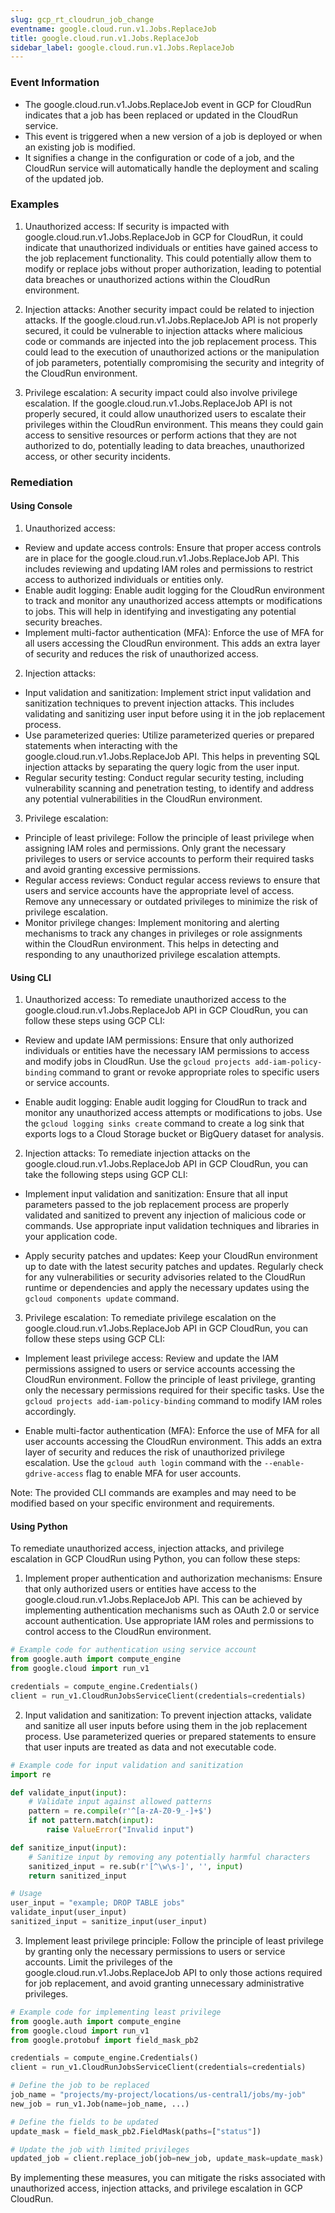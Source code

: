 ```yaml
--- 
slug: gcp_rt_cloudrun_job_change
eventname: google.cloud.run.v1.Jobs.ReplaceJob
title: google.cloud.run.v1.Jobs.ReplaceJob
sidebar_label: google.cloud.run.v1.Jobs.ReplaceJob
---
```

                       
### Event Information

- The google.cloud.run.v1.Jobs.ReplaceJob event in GCP for CloudRun indicates that a job has been replaced or updated in the CloudRun service.
- This event is triggered when a new version of a job is deployed or when an existing job is modified.
- It signifies a change in the configuration or code of a job, and the CloudRun service will automatically handle the deployment and scaling of the updated job.


### Examples

1. Unauthorized access: If security is impacted with google.cloud.run.v1.Jobs.ReplaceJob in GCP for CloudRun, it could indicate that unauthorized individuals or entities have gained access to the job replacement functionality. This could potentially allow them to modify or replace jobs without proper authorization, leading to potential data breaches or unauthorized actions within the CloudRun environment.

2. Injection attacks: Another security impact could be related to injection attacks. If the google.cloud.run.v1.Jobs.ReplaceJob API is not properly secured, it could be vulnerable to injection attacks where malicious code or commands are injected into the job replacement process. This could lead to the execution of unauthorized actions or the manipulation of job parameters, potentially compromising the security and integrity of the CloudRun environment.

3. Privilege escalation: A security impact could also involve privilege escalation. If the google.cloud.run.v1.Jobs.ReplaceJob API is not properly secured, it could allow unauthorized users to escalate their privileges within the CloudRun environment. This means they could gain access to sensitive resources or perform actions that they are not authorized to do, potentially leading to data breaches, unauthorized access, or other security incidents.

### Remediation

#### Using Console

1. Unauthorized access:
- Review and update access controls: Ensure that proper access controls are in place for the google.cloud.run.v1.Jobs.ReplaceJob API. This includes reviewing and updating IAM roles and permissions to restrict access to authorized individuals or entities only.
- Enable audit logging: Enable audit logging for the CloudRun environment to track and monitor any unauthorized access attempts or modifications to jobs. This will help in identifying and investigating any potential security breaches.
- Implement multi-factor authentication (MFA): Enforce the use of MFA for all users accessing the CloudRun environment. This adds an extra layer of security and reduces the risk of unauthorized access.

2. Injection attacks:
- Input validation and sanitization: Implement strict input validation and sanitization techniques to prevent injection attacks. This includes validating and sanitizing user input before using it in the job replacement process.
- Use parameterized queries: Utilize parameterized queries or prepared statements when interacting with the google.cloud.run.v1.Jobs.ReplaceJob API. This helps in preventing SQL injection attacks by separating the query logic from the user input.
- Regular security testing: Conduct regular security testing, including vulnerability scanning and penetration testing, to identify and address any potential vulnerabilities in the CloudRun environment.

3. Privilege escalation:
- Principle of least privilege: Follow the principle of least privilege when assigning IAM roles and permissions. Only grant the necessary privileges to users or service accounts to perform their required tasks and avoid granting excessive permissions.
- Regular access reviews: Conduct regular access reviews to ensure that users and service accounts have the appropriate level of access. Remove any unnecessary or outdated privileges to minimize the risk of privilege escalation.
- Monitor privilege changes: Implement monitoring and alerting mechanisms to track any changes in privileges or role assignments within the CloudRun environment. This helps in detecting and responding to any unauthorized privilege escalation attempts.

#### Using CLI

1. Unauthorized access: To remediate unauthorized access to the google.cloud.run.v1.Jobs.ReplaceJob API in GCP CloudRun, you can follow these steps using GCP CLI:

- Review and update IAM permissions: Ensure that only authorized individuals or entities have the necessary IAM permissions to access and modify jobs in CloudRun. Use the `gcloud projects add-iam-policy-binding` command to grant or revoke appropriate roles to specific users or service accounts.

- Enable audit logging: Enable audit logging for CloudRun to track and monitor any unauthorized access attempts or modifications to jobs. Use the `gcloud logging sinks create` command to create a log sink that exports logs to a Cloud Storage bucket or BigQuery dataset for analysis.

2. Injection attacks: To remediate injection attacks on the google.cloud.run.v1.Jobs.ReplaceJob API in GCP CloudRun, you can take the following steps using GCP CLI:

- Implement input validation and sanitization: Ensure that all input parameters passed to the job replacement process are properly validated and sanitized to prevent any injection of malicious code or commands. Use appropriate input validation techniques and libraries in your application code.

- Apply security patches and updates: Keep your CloudRun environment up to date with the latest security patches and updates. Regularly check for any vulnerabilities or security advisories related to the CloudRun runtime or dependencies and apply the necessary updates using the `gcloud components update` command.

3. Privilege escalation: To remediate privilege escalation on the google.cloud.run.v1.Jobs.ReplaceJob API in GCP CloudRun, you can follow these steps using GCP CLI:

- Implement least privilege access: Review and update the IAM permissions assigned to users or service accounts accessing the CloudRun environment. Follow the principle of least privilege, granting only the necessary permissions required for their specific tasks. Use the `gcloud projects add-iam-policy-binding` command to modify IAM roles accordingly.

- Enable multi-factor authentication (MFA): Enforce the use of MFA for all user accounts accessing the CloudRun environment. This adds an extra layer of security and reduces the risk of unauthorized privilege escalation. Use the `gcloud auth login` command with the `--enable-gdrive-access` flag to enable MFA for user accounts.

Note: The provided CLI commands are examples and may need to be modified based on your specific environment and requirements.

#### Using Python

To remediate unauthorized access, injection attacks, and privilege escalation in GCP CloudRun using Python, you can follow these steps:

1. Implement proper authentication and authorization mechanisms: Ensure that only authorized users or entities have access to the google.cloud.run.v1.Jobs.ReplaceJob API. This can be achieved by implementing authentication mechanisms such as OAuth 2.0 or service account authentication. Use appropriate IAM roles and permissions to control access to the CloudRun environment.

```python
# Example code for authentication using service account
from google.auth import compute_engine
from google.cloud import run_v1

credentials = compute_engine.Credentials()
client = run_v1.CloudRunJobsServiceClient(credentials=credentials)
```

2. Input validation and sanitization: To prevent injection attacks, validate and sanitize all user inputs before using them in the job replacement process. Use parameterized queries or prepared statements to ensure that user inputs are treated as data and not executable code.

```python
# Example code for input validation and sanitization
import re

def validate_input(input):
    # Validate input against allowed patterns
    pattern = re.compile(r'^[a-zA-Z0-9_-]+$')
    if not pattern.match(input):
        raise ValueError("Invalid input")

def sanitize_input(input):
    # Sanitize input by removing any potentially harmful characters
    sanitized_input = re.sub(r'[^\w\s-]', '', input)
    return sanitized_input

# Usage
user_input = "example; DROP TABLE jobs"
validate_input(user_input)
sanitized_input = sanitize_input(user_input)
```

3. Implement least privilege principle: Follow the principle of least privilege by granting only the necessary permissions to users or service accounts. Limit the privileges of the google.cloud.run.v1.Jobs.ReplaceJob API to only those actions required for job replacement, and avoid granting unnecessary administrative privileges.

```python
# Example code for implementing least privilege
from google.auth import compute_engine
from google.cloud import run_v1
from google.protobuf import field_mask_pb2

credentials = compute_engine.Credentials()
client = run_v1.CloudRunJobsServiceClient(credentials=credentials)

# Define the job to be replaced
job_name = "projects/my-project/locations/us-central1/jobs/my-job"
new_job = run_v1.Job(name=job_name, ...)

# Define the fields to be updated
update_mask = field_mask_pb2.FieldMask(paths=["status"])

# Update the job with limited privileges
updated_job = client.replace_job(job=new_job, update_mask=update_mask)
```

By implementing these measures, you can mitigate the risks associated with unauthorized access, injection attacks, and privilege escalation in GCP CloudRun.


 